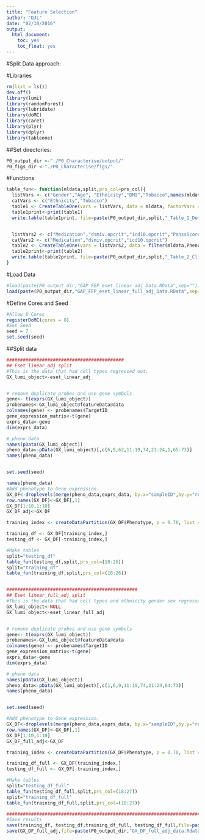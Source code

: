 ```yaml
---
title: "Feature Selection"
author: "DJL"
date: "02/10/2016"
output:
  html_document:
    toc: yes
    toc_float: yes
---
```


#Split Data approach:

#Libraries
```r
rm(list = ls())
dev.off()
library(lumi)
library(randomForest)
library(lubridate)
library(doMC)
library(caret)
library(plyr)
library(dplyr)
library(tableone)

```


##Set directories:
```r

P0_output_dir <-"./P0_Characterise/output/"
P0_figs_dir <-"./P0_Characterise/figs/"

```



#Functions
```r

table_fun<- function(mldata,split,prs_col=prs_col){
  listVars <- c("Gender","Age", "Ethnicity","BMI","Tobacco",names(mldata)[prs_col])
  catVars <- c("Ethnicity","Tobacco")
  table1 <- CreateTableOne(vars = listVars, data = mldata, factorVars = catVars,strata=c("Phenotype"),includeNA = T)
  table1print<-print(table1)
  write.table(table1print, file=paste(P0_output_dir,split,"_Table_1_Demographics.tsv",sep=""),row.names=T,quote=FALSE,sep = "\t")


  listVars2 <- c("Medication","dsmiv.opcrit","icd10.opcrit","PanssScore","PanssPositive","PanssNegative","PanssPsycho")
  catVars2 <- c("Medication","dsmiv.opcrit","icd10.opcrit")
  table2 <- CreateTableOne(vars = listVars2, data = filter(mldata,Phenotype=="FEP"), factorVars = catVars2,includeNA = T)
  table2print<-print(table2)
  write.table(table2print, file=paste(P0_output_dir,split,"_Table_2_Clinicalinformation.tsv",sep=""),row.names=T,quote=FALSE,sep = "\t")
}
```



#Load Data
```r

#load(paste(P0_output_dir,"GAP_FEP_eset_linear_adj_Data.RData",sep=""))
load(paste(P0_output_dir,"GAP_FEP_eset_linear_full_adj_Data.RData",sep=""))


```

#Define Cores and Seed
```r
#Allow 8 Cores
registerDoMC(cores = 8) 
#Set Seed
seed = 7
set.seed(seed)

```


##Split data
```r

###########################################
## Eset linear_adj split 
#This is the data that had cell types regressed out.
GX_lumi_object<-eset_linear_adj


# remove duplicate probes and use gene symbols
gene<- t(exprs(GX_lumi_object))
probenames<-GX_lumi_object@featureData@data
colnames(gene) <- probenames$TargetID
gene_expression_matrix<-t(gene)
exprs_data<-gene
dim(exprs_data)

# pheno data
names(pData(GX_lumi_object))
pheno_data<-pData(GX_lumi_object)[,c(6,9,62,11:19,74,21:24,1,65:73)]
names(pheno_data)


set.seed(seed)

names(pheno_data)
#Add phenotype to Gene expression. 
GX_DF<-droplevels(merge(pheno_data,exprs_data, by.x="sampleID",by.y="row.names"))
row.names(GX_DF)<-GX_DF[,1]
GX_DF[1:10,1:10]
GX_DF_adj<-GX_DF

training_index <- createDataPartition(GX_DF$Phenotype, p = 0.70, list = F)

training_df <- GX_DF[training_index,]
testing_df <- GX_DF[-training_index,]

#Make tables
split="testing_df"
table_fun(testing_df,split,prs_col=(18:26))
split="training_df"
table_fun(training_df,split,prs_col=(18:26))


################################################
## Eset linear_full_adj split 
#This is the data that had cell types and ethnicity gender sex regressed out
GX_lumi_object<-NULL
GX_lumi_object<-eset_linear_full_adj


# remove duplicate probes and use gene symbols
gene<- t(exprs(GX_lumi_object))
probenames<-GX_lumi_object@featureData@data
colnames(gene) <- probenames$TargetID
gene_expression_matrix<-t(gene)
exprs_data<-gene
dim(exprs_data)

# pheno data
names(pData(GX_lumi_object))
pheno_data<-pData(GX_lumi_object)[,c(1,6,9,11:19,74,21:24,64:73)]
names(pheno_data)


set.seed(seed)

#Add phenotype to Gene expression. 
GX_DF<-droplevels(merge(pheno_data,exprs_data, by.x="sampleID",by.y="row.names"))
row.names(GX_DF)<-GX_DF[,1]
GX_DF[1:10,1:10]
GX_DF_full_adj<-GX_DF

training_index <- createDataPartition(GX_DF$Phenotype, p = 0.70, list = F)

training_df_full <- GX_DF[training_index,]
testing_df_full <- GX_DF[-training_index,]

#Make tables
split="testing_df_full"
table_fun(testing_df_full,split,prs_col=(18:27))
split="training_df_full"
table_fun(training_df_full,split,prs_col=(18:27))

###########################################################################
#Save results
save(training_df, testing_df,training_df_full, testing_df_full,file=paste(P0_output_dir,"Train_and_Test_data.Rdata",sep=""), compress = T)
save(GX_DF_full_adj,file=paste(P0_output_dir,"GX_DF_full_adj_data.Rdata",sep=""), compress = T)

```
